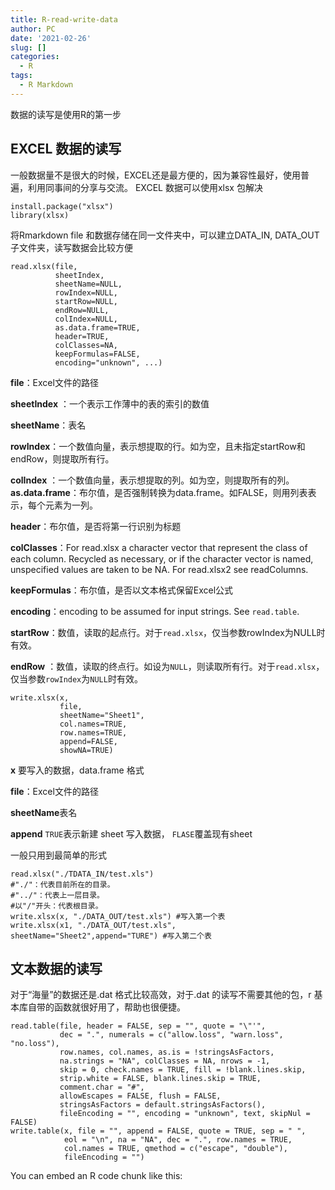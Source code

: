 ```yaml
---
title: R-read-write-data
author: PC
date: '2021-02-26'
slug: []
categories:
  - R
tags:
  - R Markdown
---
```




数据的读写是使用R的第一步 <!--more-->


## EXCEL 数据的读写

一般数据量不是很大的时候，EXCEL还是最方便的，因为兼容性最好，使用普遍，利用同事间的分享与交流。
EXCEL 数据可以使用xlsx 包解决

```
install.package("xlsx")
library(xlsx)
```

将Rmarkdown file 和数据存储在同一文件夹中，可以建立DATA_IN, DATA_OUT子文件夹，读写数据会比较方便

```
read.xlsx(file, 
          sheetIndex, 
          sheetName=NULL,
          rowIndex=NULL,
          startRow=NULL, 
          endRow=NULL, 
          colIndex=NULL,
          as.data.frame=TRUE, 
          header=TRUE, 
          colClasses=NA,
          keepFormulas=FALSE, 
          encoding="unknown", ...)
```

**file**：Excel文件的路径

**sheetIndex** ：一个表示工作薄中的表的索引的数值

**sheetName**：表名

**rowIndex**：一个数值向量，表示想提取的行。如为空，且未指定startRow和endRow，则提取所有行。

**colIndex** ：一个数值向量，表示想提取的列。如为空，则提取所有的列。
**as.data.frame**：布尔值，是否强制转换为data.frame。如FALSE，则用列表表示，每个元素为一列。

**header**：布尔值，是否将第一行识别为标题

**colClasses**：For read.xlsx a character vector that represent the class of each column. Recycled as necessary, or if the character vector is named, unspecified values are taken to be NA. For read.xlsx2 see readColumns.

**keepFormulas**：布尔值，是否以文本格式保留Excel公式

**encoding**：encoding to be assumed for input strings. See `read.table`.

**startRow**：数值，读取的起点行。对于`read.xlsx`，仅当参数rowIndex为NULL时有效。

**endRow** ：数值，读取的终点行。如设为`NULL`，则读取所有行。对于`read.xlsx`，仅当参数`rowIndex`为`NULL`时有效。

```
write.xlsx(x, 
           file, 
           sheetName="Sheet1", 
           col.names=TRUE, 
           row.names=TRUE, 
           append=FALSE, 
           showNA=TRUE)
```
**x** 要写入的数据，data.frame 格式

**file**：Excel文件的路径

**sheetName**表名

**append** `TRUE`表示新建 sheet 写入数据， `FLASE`覆盖现有sheet

一般只用到最简单的形式

```
read.xlsx("./TDATA_IN/test.xls")
#"./"：代表目前所在的目录。
#"../"：代表上一层目录。
#以"/"开头：代表根目录。
write.xlsx(x, "./DATA_OUT/test.xls") #写入第一个表
write.xlsx(x1, "./DATA_OUT/test.xls", sheetName="Sheet2",append="TURE") #写入第二个表
```
## 文本数据的读写

对于“海量”的数据还是.dat 格式比较高效，对于.dat 的读写不需要其他的包，r 基本库自带的函数就很好用了，帮助也很便捷。

```
read.table(file, header = FALSE, sep = "", quote = "\"'",
           dec = ".", numerals = c("allow.loss", "warn.loss", "no.loss"),
           row.names, col.names, as.is = !stringsAsFactors,
           na.strings = "NA", colClasses = NA, nrows = -1,
           skip = 0, check.names = TRUE, fill = !blank.lines.skip,
           strip.white = FALSE, blank.lines.skip = TRUE,
           comment.char = "#",
           allowEscapes = FALSE, flush = FALSE,
           stringsAsFactors = default.stringsAsFactors(),
           fileEncoding = "", encoding = "unknown", text, skipNul = FALSE)
write.table(x, file = "", append = FALSE, quote = TRUE, sep = " ",
            eol = "\n", na = "NA", dec = ".", row.names = TRUE,
            col.names = TRUE, qmethod = c("escape", "double"),
            fileEncoding = "")
```

You can embed an R code chunk like this: